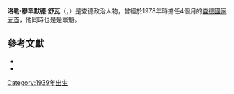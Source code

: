 '''洛勒·穆罕默德·舒瓦'''（{{Lang-fr|Lol Mahamat Choua}}，{{bd|1939年|6月15日|2019年|9月15日|catIdx=Choua}}）是查德政治人物，曾經於1978年時擔任4個月的[[乍得总统|查德國家元首]]，他同時也是是{{Link-en|民主與進步大會 (查德)|Rally for Democracy and Progress (Chad)|民主與進步大會}}黨魁。

== 參考文獻 ==
*{{cite book|author=Terry M. Mays|title=Africa's First Peacekeeping Operation: The OAU in Chad|url=https://archive.org/details/africasfirstpeac0000mays|publisher=Greenwood|year=2002|isbn=0-275-97606-8}}
*{{cite book|author=Sam C. Nolutshungu|title=Limits of Anarchy: Intervention and State Formation in Chad|publisher=University of Virginia Press|year=1995|isbn=0-8139-1628-3}}

{{查德總統}}
{{DEFAULTSORT: Choua, Lol}}
[[Category:1939年出生|Category:1939年出生]]